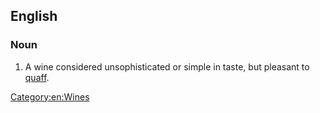==English==

===Noun===
{{en-noun}}

# A wine considered unsophisticated or simple in taste, but pleasant to [[quaff]].

[[Category:en:Wines]]